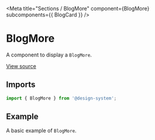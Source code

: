 
<Meta
  title="Sections / BlogMore"
  component={BlogMore}
  subcomponents={{ BlogCard }}
/>

# BlogMore

A component to display a `BlogMore`.

[View source](https://github.com/actarian/design-system/tree/main/src/ui/sections/blog-more)

## Imports

```js
import { BlogMore } from '@design-system';
```

## Example

A basic example of `BlogMore`.

<Canvas>
  <Story name="BlogMore">
    <BlogMore />
  </Story>
</Canvas>

<Canvas>
  <Story name="BlogCard">
    <BlogCard maxWidth="540px" margin="3rem" />
  </Story>
</Canvas>
